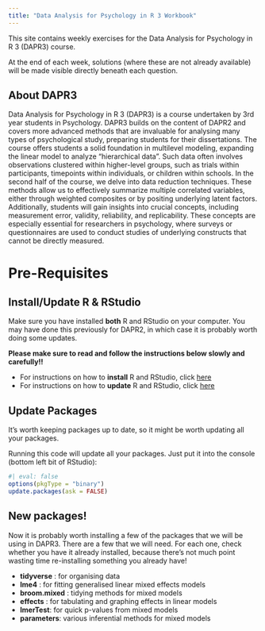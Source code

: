 ---
title: "Data Analysis for Psychology in R 3 Workbook"
---

This site contains weekly exercises for the Data Analysis for Psychology in R 3 (DAPR3) course.   

At the end of each week, solutions (where these are not already available) will be made visible directly beneath each question.  

## About DAPR3

Data Analysis for Psychology in R 3 (DAPR3) is a course undertaken by 3rd year students in Psychology. DAPR3 builds on the content of DAPR2 and covers more advanced methods that are invaluable for analysing many types of psychological study, preparing students for their dissertations. The course offers students a solid foundation in multilevel modeling, expanding the linear model to analyze "hierarchical data". Such data often involves observations clustered within higher-level groups, such as trials within participants, timepoints within individuals, or children within schools. In the second half of the course, we delve into data reduction techniques. These methods allow us to effectively summarize multiple correlated variables, either through weighted composites or by positing underlying latent factors. Additionally, students will gain insights into crucial concepts, including measurement error, validity, reliability, and replicability. These concepts are especially essential for researchers in psychology, where surveys or questionnaires are used to conduct studies of underlying constructs that cannot be directly measured.



# Pre-Requisites

## Install/Update R & RStudio

Make sure you have installed **both** R and RStudio on your computer. You may have done this previously for DAPR2, in which case it is probably worth doing some updates. 

**Please make sure to read and follow the instructions below slowly and carefully!!**  
  
- For instructions on how to **install** R and RStudio, click [here](https://uoepsy.github.io/files/install-update-r.html#a--installing-r-and-rstudio){target="_blank"}
- For instructions on how to **update** R and RStudio, click [here](https://uoepsy.github.io/files/install-update-r.html#b--updating-r-and-rstudio){target="_blank"}

## Update Packages

It's worth keeping packages up to date, so it might be worth updating all your packages. 

Running this code will update all your packages. Just put it into the console (bottom left bit of RStudio):

```{r}
#| eval: false
options(pkgType = "binary")
update.packages(ask = FALSE)
```

## New packages!

Now it is probably worth installing a few of the packages that we will be using in DAPR3. There are a few that we will need. For each one, check whether you have it already installed, because there's not much point wasting time re-installing something you already have!  

+ __tidyverse__ : for organising data  
+ __lme4__ : for fitting generalised linear mixed effects models
+ __broom.mixed__ : tidying methods for mixed models
+ __effects__ : for tabulating and graphing effects in linear models
+ __lmerTest__: for quick p-values from mixed models
+ __parameters__: various inferential methods for mixed models
